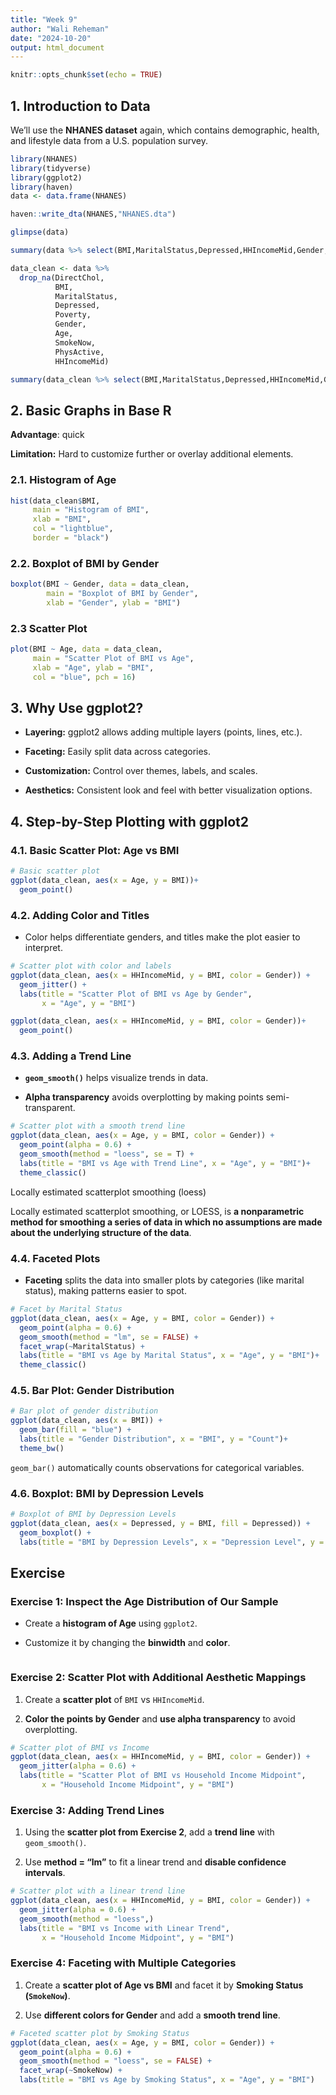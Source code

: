 ```yaml
---
title: "Week 9"
author: "Wali Reheman"
date: "2024-10-20"
output: html_document
---
```


```r
knitr::opts_chunk$set(echo = TRUE)
```

## **1. Introduction to Data**

We'll use the **NHANES dataset** again, which contains demographic, health, and lifestyle data from a U.S. population survey.

```r
library(NHANES)
library(tidyverse)
library(ggplot2)
library(haven)
data <- data.frame(NHANES)

haven::write_dta(NHANES,"NHANES.dta")
```

```r
glimpse(data)

summary(data %>% select(BMI,MaritalStatus,Depressed,HHIncomeMid,Gender,Age, SmokeNow,PhysActive))

data_clean <- data %>%
  drop_na(DirectChol,
          BMI,
          MaritalStatus,
          Depressed,
          Poverty,
          Gender,
          Age, 
          SmokeNow,
          PhysActive,
          HHIncomeMid)

summary(data_clean %>% select(BMI,MaritalStatus,Depressed,HHIncomeMid,Gender,Age, SmokeNow,PhysActive))

```

## **2. Basic Graphs in Base R**

**Advantage**: quick

**Limitation:** Hard to customize further or overlay additional elements.

### **2.1. Histogram of Age**

```r
hist(data_clean$BMI, 
     main = "Histogram of BMI", 
     xlab = "BMI", 
     col = "lightblue", 
     border = "black")

```

### **2.2. Boxplot of BMI by Gender**

```r
boxplot(BMI ~ Gender, data = data_clean, 
        main = "Boxplot of BMI by Gender", 
        xlab = "Gender", ylab = "BMI")

```

### 2.3 Scatter Plot

```r
plot(BMI ~ Age, data = data_clean, 
     main = "Scatter Plot of BMI vs Age",
     xlab = "Age", ylab = "BMI",
     col = "blue", pch = 16)


```

## **3. Why Use ggplot2?**

-   **Layering:** ggplot2 allows adding multiple layers (points, lines, etc.).

-   **Faceting:** Easily split data across categories.

-   **Customization:** Control over themes, labels, and scales.

-   **Aesthetics:** Consistent look and feel with better visualization options.

## **4. Step-by-Step Plotting with ggplot2**

### **4.1. Basic Scatter Plot: Age vs BMI**

```r
# Basic scatter plot
ggplot(data_clean, aes(x = Age, y = BMI))+ 
  geom_point()

```

### **4.2. Adding Color and Titles**

-   Color helps differentiate genders, and titles make the plot easier to interpret.

```r
# Scatter plot with color and labels
ggplot(data_clean, aes(x = HHIncomeMid, y = BMI, color = Gender)) +
  geom_jitter() +
  labs(title = "Scatter Plot of BMI vs Age by Gender", 
       x = "Age", y = "BMI")

ggplot(data_clean, aes(x = HHIncomeMid, y = BMI, color = Gender))+
  geom_point()

```

### **4.3. Adding a Trend Line**

-   **`geom_smooth()`** helps visualize trends in data.

-   **Alpha transparency** avoids overplotting by making points semi-transparent.

```r
# Scatter plot with a smooth trend line
ggplot(data_clean, aes(x = Age, y = BMI, color = Gender)) +
  geom_point(alpha = 0.6) +
  geom_smooth(method = "loess", se = T) +
  labs(title = "BMI vs Age with Trend Line", x = "Age", y = "BMI")+
  theme_classic()
```

Locally estimated scatterplot smoothing (loess)

Locally estimated scatterplot smoothing, or LOESS, is **a nonparametric method for smoothing a series of data in which no assumptions are made about the underlying structure of the data**.

### **4.4. Faceted Plots**

-   **Faceting** splits the data into smaller plots by categories (like marital status), making patterns easier to spot.

```r
# Facet by Marital Status
ggplot(data_clean, aes(x = Age, y = BMI, color = Gender)) +
  geom_point(alpha = 0.6) +
  geom_smooth(method = "lm", se = FALSE) +
  facet_wrap(~MaritalStatus) +
  labs(title = "BMI vs Age by Marital Status", x = "Age", y = "BMI")+
  theme_classic()


```

### **4.5. Bar Plot: Gender Distribution**

```r
# Bar plot of gender distribution
ggplot(data_clean, aes(x = BMI)) +
  geom_bar(fill = "blue") +
  labs(title = "Gender Distribution", x = "BMI", y = "Count")+
  theme_bw()

```

`geom_bar()` automatically counts observations for categorical variables.

### **4.6. Boxplot: BMI by Depression Levels**

```r
# Boxplot of BMI by Depression Levels
ggplot(data_clean, aes(x = Depressed, y = BMI, fill = Depressed)) +
  geom_boxplot() +
  labs(title = "BMI by Depression Levels", x = "Depression Level", y = "BMI")+theme_classic()

```

### 

## Exercise

### Exercise 1: Inspect the Age Distribution of Our Sample

-   Create a **histogram of Age** using `ggplot2`.

-   Customize it by changing the **binwidth** and **color**.

```r

```

### **Exercise 2: Scatter Plot with Additional Aesthetic Mappings**

1.  Create a **scatter plot** of `BMI` vs `HHIncomeMid`.

2.  **Color the points by Gender** and **use alpha transparency** to avoid overplotting.

```r

# Scatter plot of BMI vs Income
ggplot(data_clean, aes(x = HHIncomeMid, y = BMI, color = Gender)) +
  geom_jitter(alpha = 0.6) +
  labs(title = "Scatter Plot of BMI vs Household Income Midpoint", 
       x = "Household Income Midpoint", y = "BMI")

```

### **Exercise 3: Adding Trend Lines**

1.  Using the **scatter plot from Exercise 2**, add a **trend line** with `geom_smooth()`.

2.  Use **method = "lm"** to fit a linear trend and **disable confidence intervals**.

```r
# Scatter plot with a linear trend line
ggplot(data_clean, aes(x = HHIncomeMid, y = BMI, color = Gender)) +
  geom_jitter(alpha = 0.6) +
  geom_smooth(method = "loess",)
  labs(title = "BMI vs Income with Linear Trend", 
       x = "Household Income Midpoint", y = "BMI")


```

### **Exercise 4: Faceting with Multiple Categories**

1.  Create a **scatter plot of Age vs BMI** and facet it by **Smoking Status (`SmokeNow`)**.

2.  Use **different colors for Gender** and add a **smooth trend line**.

```r
# Faceted scatter plot by Smoking Status
ggplot(data_clean, aes(x = Age, y = BMI, color = Gender)) +
  geom_point(alpha = 0.6) +
  geom_smooth(method = "loess", se = FALSE) +
  facet_wrap(~SmokeNow) +
  labs(title = "BMI vs Age by Smoking Status", x = "Age", y = "BMI")

```
